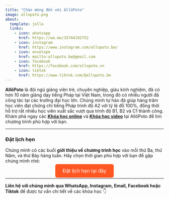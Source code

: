 ```yaml
---
title: "Chào mừng đến với AllôPoto"
image: allopoto.png
about:
  template: jolla
  links:
    - icon: whatsapp
      href: https://wa.me/33744192752
    - icon: instagram
      href: https://www.instagram.com/allopoto.be/
    - icon: envelope
      href: mailto:allopoto.be@gmail.com
    - icon: facebook
      href: https://facebook.com/allopoto.vn
    - icon: tiktok
      href: https://www.tiktok.com/@allopoto.be
---
```


**AllôPoto** là đội ngũ giảng viên trẻ, chuyên nghiệp, giàu kinh nghiệm, đã có hơn 10 năm giảng dạy tiếng Pháp tại Việt Nam, trong đó có nhiều người đã công tác tại các trường đại học lớn. Chúng mình tự hào đã giúp hàng trăm học viên đạt chứng chỉ tiếng Pháp trình độ A2 với tỷ lệ đỗ 100%, đồng thời hỗ trợ rất nhiều học viên xuất sắc vượt qua trình độ B1, B2 và C1 thành công.\
Khám phá ngay các [**Khóa học online**](courses.qmd) và [**Khóa học video**](courses-video.qmd) tại AllôPoto để tìm chương trình phù hợp với bạn.\

---

### Đặt lịch hẹn

Chúng mình có các buổi **giới thiệu về chương trình học** vào mỗi thứ Ba, thứ Năm, và thứ Bảy hàng tuần. Hãy chọn thời gian phù hợp với bạn để gặp chúng mình nhé:

<div style="text-align: center;">
  <a href="https://zcal.co/allopoto/intro" target="_blank" style="padding: 12px 24px; background-color: #ff5722; color: white; text-decoration: none; border-radius: 6px; font-size: 1.1em;">Đặt lịch hẹn tại đây</a>
</div>

---

**Liên hệ với chúng mình qua WhatsApp, Instagram, Email, Facebook hoặc Tiktok** để được tư vấn chi tiết về các khóa học 👇
